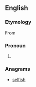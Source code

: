 ==English==

===Etymology===
From {{etyl|enm|en}}

===Pronoun===
{{head|en|pronoun|head=[[his]][[self]]|pl=themselves}}

# {{form of|{{context|now|chiefly|dialect}} form|[[himself]]}}

===Anagrams===
* [[selfish#English|selfish]]